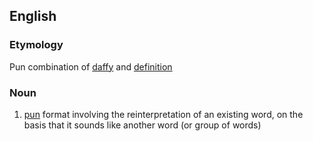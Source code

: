 {{wikipedia}}
==English==

===Etymology===
Pun combination of [[daffy]] and [[definition]]

===Noun===
{{en-noun}}

# [[pun]] format involving the reinterpretation of an existing word, on the basis that it sounds like another word (or group of words)